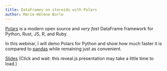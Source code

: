 ```yaml
---
title: DataFrames on steroids with Polars
author: Marie-Hélène Burle
---
```


:::{.def}

[Polars](https://pola.rs/) is a modern open source and *very fast* DataFrame framework for Python, Rust, JS, R, and Ruby.

In this webinar, I will demo Polars for Python and show how much faster it is compared to [pandas](https://pandas.pydata.org/) while remaining just as convenient.

:::

[Slides](wb_polars_slides.qmd){.btn .btn-outline-primary} [(Click and wait: this reveal.js presentation may take a little time to load.)]{.inlinenote}
<!-- <br><br> -->

<!-- {{< video https://www.youtube.com/embed/ >}} -->
